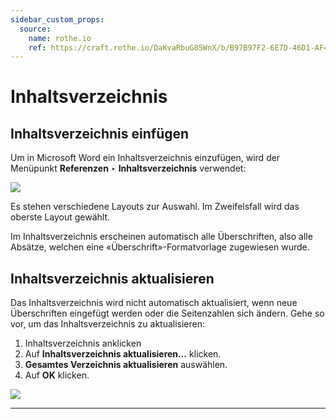 ```yaml
---
sidebar_custom_props:
  source:
    name: rothe.io
    ref: https://craft.rothe.io/DaKvaRbuG85WnX/b/B97B97F2-6E7D-46D1-AF49-26E9488592D9/1.5-%E2%80%94-Inhaltsverzeichnis
---
```


# Inhaltsverzeichnis

## Inhaltsverzeichnis einfügen
Um in Microsoft Word ein Inhaltsverzeichnis einzufügen, wird der Menüpunkt __Referenzen__ ‣ __Inhaltsverzeichnis__ verwendet:

![](img/word-table-of-contents-1.jpg)

Es stehen verschiedene Layouts zur Auswahl. Im Zweifelsfall wird das oberste Layout gewählt.

Im Inhaltsverzeichnis erscheinen automatisch alle Überschriften, also alle Absätze, welchen eine «Überschrift»-Formatvorlage zugewiesen wurde.

## Inhaltsverzeichnis aktualisieren
Das Inhaltsverzeichnis wird nicht automatisch aktualisiert, wenn neue Überschriften eingefügt werden oder die Seitenzahlen sich ändern. Gehe so vor, um das Inhaltsverzeichnis zu aktualisieren:

1. Inhaltsverzeichnis anklicken
2. Auf __Inhaltsverzeichnis aktualisieren…__ klicken.
3. __Gesamtes Verzeichnis aktualisieren__ auswählen.
4. Auf __OK__ klicken.

![](img/word-table-of-contents-2.png)

---